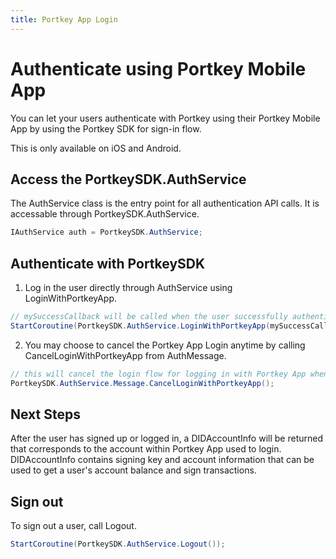 ```yaml
---
title: Portkey App Login
---
```


# Authenticate using Portkey Mobile App

You can let your users authenticate with Portkey using their Portkey Mobile App by using the Portkey SDK for sign-in flow.

This is only available on iOS and Android.

## Access the PortkeySDK.AuthService

The AuthService class is the entry point for all authentication API calls. It is accessable through PortkeySDK.AuthService.

```c#
IAuthService auth = PortkeySDK.AuthService;
```

## Authenticate with PortkeySDK

1. Log in the user directly through AuthService using LoginWithPortkeyApp.

```c#
// mySuccessCallback will be called when the user successfully authenticated with Portkey Browser Extension.
StartCoroutine(PortkeySDK.AuthService.LoginWithPortkeyApp(mySuccessCallback));
```

2. You may choose to cancel the Portkey App Login anytime by calling CancelLoginWithPortkeyApp from AuthMessage.
```c#
// this will cancel the login flow for logging in with Portkey App when it is still authenticating the user.
PortkeySDK.AuthService.Message.CancelLoginWithPortkeyApp();
```

## Next Steps

After the user has signed up or logged in, a DIDAccountInfo will be returned that corresponds to the account within Portkey App used to login. DIDAccountInfo contains signing key and account information that can be used to get a user's account balance and sign transactions.

## Sign out

To sign out a user, call Logout.
```c#
StartCoroutine(PortkeySDK.AuthService.Logout());
```